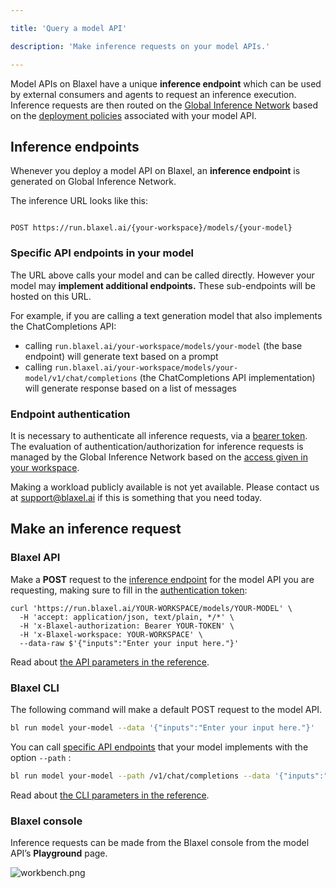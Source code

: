```yaml
---

title: 'Query a model API'

description: 'Make inference requests on your model APIs.'

---
```


Model APIs on Blaxel have a unique **inference endpoint** which can be used by external consumers and agents to request an inference execution. Inference requests are then routed on the [Global Inference Network](Global-Inference-Network%2013847e47b1ea8199a2b3fa9c62f9e09e) based on the [deployment policies](../Model-Governance/Policies) associated with your model API. 

## Inference endpoints

Whenever you deploy a model API on Blaxel, an **inference endpoint** is generated on Global Inference Network.

The inference URL looks like this:

```http Query model API

POST https://run.blaxel.ai/{your-workspace}/models/{your-model}

```

### Specific API endpoints in your model

The URL above calls your model and can be called directly. However your model may **implement additional endpoints.** These sub-endpoints will be hosted on this URL.

For example, if you are calling a text generation model that also implements the ChatCompletions API:

- calling `run.blaxel.ai/your-workspace/models/your-model` (the base endpoint) will generate text based on a prompt
- calling `run.blaxel.ai/your-workspace/models/your-model/v1/chat/completions` (the ChatCompletions API implementation) will generate response based on a list of messages

### Endpoint authentication

It is necessary to authenticate all inference requests, via a [bearer token](../Security/Access-tokens%2013847e47b1ea813cac82ed531bd2356f). The evaluation of authentication/authorization for inference requests is managed by the Global Inference Network based on the [access given in your workspace](../Security/Workspace-access-control).

<Info>Making a workload publicly available is not yet available. Please contact us at [support@blaxel.ai](mailto:support@blaxel.ai) if this is something that you need today.</Info>

## Make an inference request

### Blaxel API

Make a **POST** request to the [inference endpoint](Query-a-model%2013847e47b1ea81cead6ce786a80b2a2f) for the model API you are requesting, making sure to fill in the [authentication token](Query-a-model):

```
curl 'https://run.blaxel.ai/YOUR-WORKSPACE/models/YOUR-MODEL' \
  -H 'accept: application/json, text/plain, */*' \
  -H 'x-Blaxel-authorization: Bearer YOUR-TOKEN' \
  -H 'x-Blaxel-workspace: YOUR-WORKSPACE' \
  --data-raw $'{"inputs":"Enter your input here."}'
```

Read about [the API parameters in the reference](https://docs.blaxel.ai/api-reference/inference).

### Blaxel CLI

The following command will make a default POST request to the model API.

```bash
bl run model your-model --data '{"inputs":"Enter your input here."}'
```

You can call [specific API endpoints](Query-a-model) that your model implements with the option `--path` :

```bash
bl run model your-model --path /v1/chat/completions --data '{"inputs":"Hello there!"}' 
```

Read about [the CLI parameters in the reference](https://docs.blaxel.ai/cli-reference/bl_run).

### Blaxel console

Inference requests can be made from the Blaxel console from the model API’s **Playground** page.

![workbench.png](Query-a-model/workbench.png)